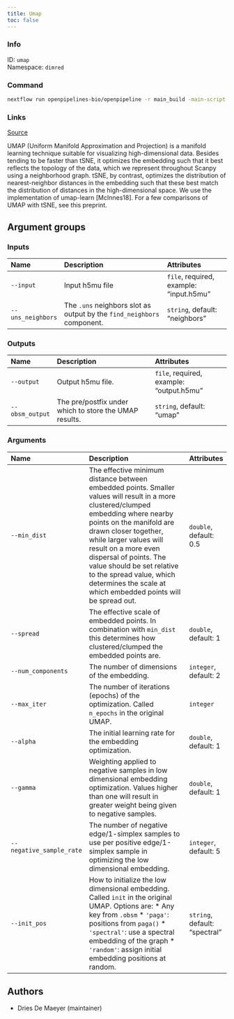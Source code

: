 ```yaml
---
title: Umap
toc: false
---
```


::: {.column-margin}

### Info

ID: `umap`  
Namespace: `dimred`

### Command

```bash
nextflow run openpipelines-bio/openpipeline -r main_build -main-script target/nextflow/dimred/umap/main.nf --help
```

### Links
[Source](https://github.com/openpipelines-bio/openpipeline/blob/main/src/dimred/umap){.btn-action .btn-sm .btn-info .btn role="button"}
:::

UMAP (Uniform Manifold Approximation and Projection) is a manifold learning technique suitable for visualizing high-dimensional data. Besides tending to be faster than tSNE, it optimizes the embedding such that it best reflects the topology of the data, which we represent throughout Scanpy using a neighborhood graph. tSNE, by contrast, optimizes the distribution of nearest-neighbor distances in the embedding such that these best match the distribution of distances in the high-dimensional space. We use the implementation of umap-learn [McInnes18]. For a few comparisons of UMAP with tSNE, see this preprint.


## Argument groups

### Inputs



|Name              |Description                                                            |Attributes                              |
|:-----------------|:----------------------------------------------------------------------|:---------------------------------------|
|`--input`         |Input h5mu file                                                        |`file`, required, example: "input.h5mu" |
|`--uns_neighbors` |The `.uns` neighbors slot as output by the `find_neighbors` component. |`string`, default: "neighbors"          |

### Outputs



|Name            |Description                                            |Attributes                               |
|:---------------|:------------------------------------------------------|:----------------------------------------|
|`--output`      |Output h5mu file.                                      |`file`, required, example: "output.h5mu" |
|`--obsm_output` |The pre/postfix under which to store the UMAP results. |`string`, default: "umap"                |

### Arguments



|Name                     |Description                                                                                                                                                                                                                                                                                                                                                                               |Attributes                    |
|:------------------------|:-----------------------------------------------------------------------------------------------------------------------------------------------------------------------------------------------------------------------------------------------------------------------------------------------------------------------------------------------------------------------------------------|:-----------------------------|
|`--min_dist`             |The effective minimum distance between embedded points. Smaller values will result in a more clustered/clumped embedding where nearby points on the manifold are drawn closer together, while larger values will result on a more even dispersal of points. The value should be set relative to the spread value, which determines the scale at which embedded points will be spread out. |`double`, default: 0.5        |
|`--spread`               |The effective scale of embedded points. In combination with `min_dist` this determines how clustered/clumped the embedded points are.                                                                                                                                                                                                                                                     |`double`, default: 1          |
|`--num_components`       |The number of dimensions of the embedding.                                                                                                                                                                                                                                                                                                                                                |`integer`, default: 2         |
|`--max_iter`             |The number of iterations (epochs) of the optimization. Called `n_epochs` in the original UMAP.                                                                                                                                                                                                                                                                                            |`integer`                     |
|`--alpha`                |The initial learning rate for the embedding optimization.                                                                                                                                                                                                                                                                                                                                 |`double`, default: 1          |
|`--gamma`                |Weighting applied to negative samples in low dimensional embedding optimization. Values higher than one will result in greater weight being given to negative samples.                                                                                                                                                                                                                    |`double`, default: 1          |
|`--negative_sample_rate` |The number of negative edge/1-simplex samples to use per positive edge/1-simplex sample in optimizing the low dimensional embedding.                                                                                                                                                                                                                                                      |`integer`, default: 5         |
|`--init_pos`             |How to initialize the low dimensional embedding. Called `init` in the original UMAP. Options are:  * Any key from `.obsm` * `'paga'`: positions from `paga()` * `'spectral'`: use a spectral embedding of the graph * `'random'`: assign initial embedding positions at random.                                                                                                           |`string`, default: "spectral" |

## Authors

 * Dries De Maeyer  (maintainer)

